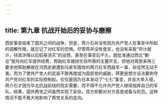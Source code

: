 ```yaml
---
---
---
```

title: 第九章 抗战开始后的妥协与磨擦
---




西安事变结束了国共之间的战争，但是，蒋介石并没有因为共产党人在事变中所起的调解作用，就忘记了对红军的恐惧。尽管蒋并没有食言，也没有采取“将计就计，待其诈降以后较易消灭”的设想，甚至在事变后不久，就批准通过西北“剿总”按月向红军提供经费，帮助红军维持生存所需的主要开支，但他对周恩来再三要求他帮助解救在河西走廊遭到马家军围攻的两万红军西路军一事，却显然无动于衷。而为了使共产党人的武装不致再度成为国民党的威胁，蒋更是想方设法要剥夺共产党对红军的实际控制权。仅仅是因为日本发动了“七七”事变，并且大举入侵，蒋介石才因为华北抗战前线的现实需要，而不得不允许共产党人继续指挥自己的军队。结果，国共两党之间虽然实现了妥协，双方却都对对方高度戒备与防范。这种情况不能不极大地影响了两党关系的走向。